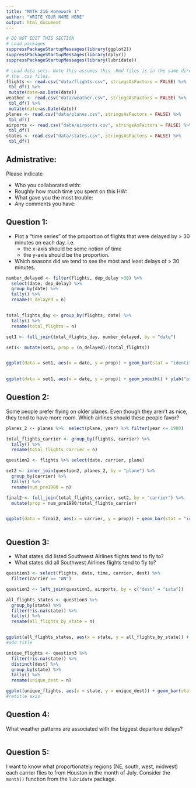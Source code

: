```yaml
---
title: "MATH 216 Homework 1"
author: "WRITE YOUR NAME HERE"
output: html_document
---
```




```r
# DO NOT EDIT THIS SECTION
# Load packages
suppressPackageStartupMessages(library(ggplot2))
suppressPackageStartupMessages(library(dplyr))
suppressPackageStartupMessages(library(lubridate))
```
```r
# Load data sets. Note this assumes this .Rmd files is in the same directory as
# the .csv files.
flights <- read.csv("data/flights.csv", stringsAsFactors = FALSE) %>% 
 tbl_df() %>%
 mutate(date=as.Date(date))
weather <- read.csv("data/weather.csv", stringsAsFactors = FALSE) %>% 
 tbl_df() %>%
 mutate(date=as.Date(date))
planes <- read.csv("data/planes.csv", stringsAsFactors = FALSE) %>% 
 tbl_df()
airports <- read.csv("data/airports.csv", stringsAsFactors = FALSE) %>% 
 tbl_df()
states <- read.csv("data/states.csv", stringsAsFactors = FALSE) %>% 
 tbl_df()
```




## Admistrative:

Please indicate

* Who you collaborated with:
* Roughly how much time you spent on this HW:
* What gave you the most trouble:
* Any comments you have:





## Question 1:

* Plot a "time series" of the proportion of flights that were delayed by > 30 minutes on each day.  i.e.
    + the x-axis should be some notion of time
    + the y-axis should be the proportion.
* Which seasons did we tend to see the most and least delays of > 30 minutes.

```r

number_delayed <- filter(flights, dep_delay >30) %>% 
  select(date, dep_delay) %>% 
  group_by(date) %>% 
  tally() %>% 
  rename(n_delayed = n)


total_flights_day <- group_by(flights, date) %>% 
  tally() %>% 
  rename(total_flights = n)

set1 <- full_join(total_flights_day, number_delayed, by = "date") 

set1<- mutate(set1, prop = (n_delayed)/(total_flights))


ggplot(data = set1, aes(x = date, y = prop)) + geom_bar(stat = "identity") + ylab("proportion of flights delayed more than 30min") + ggtitle("Proportion of Delayed Flights Per Day")
  

ggplot(data = set1, aes(x = date, y = prop)) + geom_smooth() + ylab("proportion of flights delayed > 30min") + ggtitle("Season Trends in Flight Delays")
```





## Question 2:

Some people prefer flying on older planes.  Even though they aren't as nice,
they tend to have more room.  Which airlines should these people favor?

```r

planes_2 <- planes %>%  select(plane, year) %>% filter(year <= 1980)

total_flights_carrier <- group_by(flights, carrier) %>% 
  tally() %>% 
  rename(total_flights_carrier = n)

question2 <- flights %>% select(date, carrier, plane)

set2 <- inner_join(question2, planes_2, by = "plane") %>% 
  group_by(carrier) %>%
  tally() %>% 
  rename(num_pre1980 = n)

final2 <- full_join(total_flights_carrier, set2, by = "carrier") %>% 
  mutate(prop = num_pre1980/total_flights_carrier)


ggplot(data = final2, aes(x = carrier, y = prop)) + geom_bar(stat = "identity")



```






## Question 3:

* What states did listed Southwest Airlines flights tend to fly to?
* What states did all Southwest Airlines flights tend to fly to?


```r
question3 <- select(flights, date, time, carrier, dest) %>% 
  filter(carrier == "WN")

question3 <- left_join(question3, airports, by = c("dest" = "iata"))

all_flights_states <- question3 %>% 
  group_by(state) %>%
  filter(!is.na(state)) %>% 
  tally() %>% 
  rename(all_flights_by_state = n)


ggplot(all_flights_states, aes(x = state, y = all_flights_by_state)) + geom_bar(stat = "identity") + ylab("Number of Flights")
#add title

unique_flights <- question3 %>%
  filter(!is.na(state)) %>% 
  distinct(dest) %>% 
  group_by(state) %>% 
  tally() %>% 
  rename(unique_dest = n)

ggplot(unique_flights, aes(x = state, y = unique_dest)) + geom_bar(stat = "identity")
#retitle axis 

```







## Question 4:

What weather patterns are associated with the biggest departure delays?

```r

```





## Question 5:

I want to know what proportionately regions (NE, south, west, midwest) each 
carrier flies to from Houston in the month of July.  Consider the `month()`
function from the `lubridate` package.

```r

```

